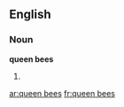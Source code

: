 ==English==

===Noun===
'''queen bees'''

# {{plural of|queen bee}}

[[ar:queen bees]]
[[fr:queen bees]]